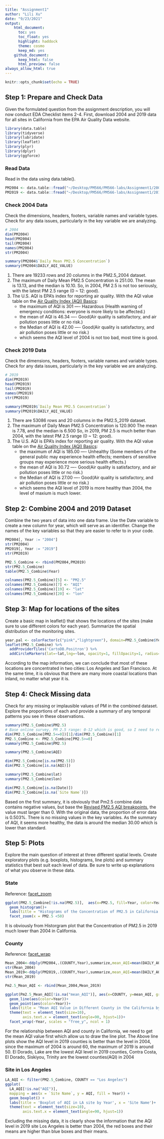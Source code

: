 ```yaml
---
title: "Assignment1"
author: "Lili Xu"
date: "9/23/2021"
output: 
    html_document:
      toc: yes 
      toc_float: yes 
      highlight: haddock
      theme: cosmo
      keep_md: yes
    github_document:
      keep_html: false
      html_preview: false
always_allow_html: true
---
```


```r
knitr::opts_chunk$set(echo = TRUE)
```
## Step 1: Prepare and Check Data
Given the formulated question from the assignment description, you will now conduct EDA Checklist items 2-4. First, download 2004 and 2019 data for all sites in California from the EPA Air Quality Data website.

```r
library(data.table)
library(tidyverse)
library(lubridate)
library(leaflet)
library(plyr)
library(dplyr)
library(ggforce)
```

### Read Data
Read in the data using data.table().

```r
PM2004 <- data.table::fread("~/Desktop/PM566/PM566-labs/Assignment1/2004PM2.5.csv")
PM2019 <- data.table::fread("~/Desktop/PM566/PM566-labs/Assignment1/2019PM2.5.csv")
```

### Check 2004 Data

Check the dimensions, headers, footers, variable names and variable types. Check for any data issues, particularly in the key variable we are analyzing.
```r
# 2004 
dim(PM2004) 
head(PM2004)
tail(PM2004)
names(PM2004)
str(PM2004)

summary(PM2004$`Daily Mean PM2.5 Concentration`)
summary(PM2004$DAILY_AQI_VALUE)

```
1. There are 19233 rows and 20 columns in the PM2.5_2004 dataset.
2. The maximum of Daily Mean PM2.5 Concentration is 251.00. The mean is 13.13, and the median is 10.10. So, in 2004, PM 2.5 is not too seriously, with the latest PM 2.5 range (0 ~ 12: good).
3. The U.S. AQI is EPA’s index for reporting air quality. With the AQI value table on the [Air Quality Index (AQI) Basics](https://www.airnow.gov/aqi/aqi-basics/):
    * the maximum of AQI is 301 ---- Hazardous (Health warning of emergency conditions: everyone is more likely to be affected.)
    * the mean of AQI is 46.34 ---- Good(Air quality is satisfactory, and air pollution poses little or no risk.)
    * the Median of AQI is 42.00 ---- Good(Air quality is satisfactory, and air pollution poses little or no risk.)
    * which seems the AQI level of 2004 is not too bad, most time is good.

### Check 2019 Data
Check the dimensions, headers, footers, variable names and variable types. Check for any data issues, particularly in the key variable we are analyzing.
```r
# 2019
dim(PM2019)
head(PM2019)
tail(PM2019)
names(PM2019)
str(PM2019)

summary(PM2019$`Daily Mean PM2.5 Concentration`)
summary(PM2019$DAILY_AQI_VALUE)
```

1. There are 53086 rows and 20 columns in the PM2.5_2019 dataset.
2. The maximum of Daily Mean PM2.5 Concentration is 120.900 The mean is 7.78, and the median is 6.500 So, in 2019, PM 2.5 is much better than 2004, with the latest PM 2.5 range (0 ~ 12: good).
3. The U.S. AQI is EPA’s index for reporting air quality. With the AQI value table on the [Air Quality Index (AQI) Basics](https://www.airnow.gov/aqi/aqi-basics/):
    * the maximum of AQI is 185.00 ---- Unhealthy (Some members of the general public may experience health effects; members of sensitive groups may experience more serious health effects.)
    * the mean of AQI is 30.72 ---- Good(Air quality is satisfactory, and air pollution poses little or no risk.)
    * the Median of AQI is 27.00 ---- Good(Air quality is satisfactory, and air pollution poses little or no risk.)
    * which seems the AQI level of 2019 is more healthy than 2004, the level of maxium is much lower.


## Step 2: Combine 2004 and 2019 Dataset
Combine the two years of data into one data frame. Use the Date variable to create a new column for year, which will serve as an identifier. Change the names of the key variables so that they are easier to refer to in your code.

```r
PM2004[, Year := "2004"]
str(PM2004)
PM2019[, Year := "2019"]
str(PM2019)

PM2.5_Combine <- rbind(PM2004,PM2019)
str(PM2.5_Combine)
table(PM2.5_Combine$Year)

colnames(PM2.5_Combine)[5] <- "PM2.5"
colnames(PM2.5_Combine)[7] <- "AQI"
colnames(PM2.5_Combine)[19] <- "lat"
colnames(PM2.5_Combine)[20] <- "lon"
```

## Step 3: Map for locations of the sites
Create a basic map in leaflet() that shows the locations of the sites (make sure to use different colors for each year). Summarize the spatial distribution of the monitoring sites.

```r

year.pal <- colorFactor(c("pink","lightgreen"), domain=PM2.5_Combine$Year)
leaflet(PM2.5_Combine) %>%
  addProviderTiles('CartoDB.Positron') %>% 
  addCircleMarkers(lat=~lat,lng=~lon, opacity=1, fillOpacity=1, radius=1,color = ~year.pal(PM2.5_Combine$Year))
```

According to the map information, we can conclude that most of these locations are concentrated in two cities: Los Angeles and San Francisco. At the same time, it is obvious that there are many more coastal locations than inland, no matter what year it is.

## Step 4: Check Missing data
Check for any missing or implausible values of PM in the combined dataset. Explore the proportions of each and provide a summary of any temporal patterns you see in these observations.

```r
summary(PM2.5_Combine$PM2.5)
# Base online survey, PM 2.5 range: 0-12 which is good, so I need to remove all data under 0.
dim(PM2.5_Combine[PM2.5<=0])[1]/dim(PM2.5_Combine)[1]
PM2.5_Combine <- PM2.5_Combine[PM2.5>=0]
summary(PM2.5_Combine$PM2.5)

summary(PM2.5_Combine$AQI)

dim(PM2.5_Combine[is.na(PM2.5)])
dim(PM2.5_Combine[is.na(AQI)])

summary(PM2.5_Combine$lat)
summary(PM2.5_Combine$lon)

dim(PM2.5_Combine[is.na(Date)])
dim(PM2.5_Combine[is.na(`Site Name`)])

```
Based on the first summary, it is obviously that Pm2.5 combine data contains negative values, but base the [Revised PM2.5 AQI breakpoints](https://aqicn.org/faq/2013-09-09/revised-pm25-aqi-breakpoints/), the value must larger than 0. With the original data, the proportion of error data is 0.503%. There is no missing values in the key variables. As the summary of AQI, it seems more healthy, the data is around the median 30.00 which is lower than standard.

## Step 5: Plots
Explore the main question of interest at three different spatial levels. Create exploratory plots (e.g. boxplots, histograms, line plots) and summary statistics that best suit each level of data. Be sure to write up explanations of what you observe in these data.

### State

Reference: [facet_zoom](https://rdrr.io/cran/ggforce/man/facet_zoom.html)
```r
ggplot(PM2.5_Combine[!is.na(PM2.5)],  aes(x=PM2.5, fill=Year, color=Year)) +
  geom_histogram()+
  labs(title = "Histograms of the Concentration of PM2.5 in California State ", x = "concentration")+
  facet_zoom(x = PM2.5 <50)

```

It is obviously from Historgram plot that the Concentration of PM2.5 in 2019 much lower than 2004 in California.

### County

Reference: [facet_wrap](https://ggplot2-book.org/facet.html)
```r
Mean_2004<-ddply(PM2004,.(COUNTY,Year),summarize,mean_AQI=mean(DAILY_AQI_VALUE))
str(Mean_2004)
Mean_2019<-ddply(PM2019,.(COUNTY,Year),summarize,mean_AQI=mean(DAILY_AQI_VALUE))
str(Mean_2019)

Pm2.5_Mean_AQI <- rbind(Mean_2004,Mean_2019)

ggplot(Pm2.5_Mean_AQI[!is.na("mean_AQI")], aes(x=COUNTY, y=mean_AQI, group=Year)) +
  geom_line(aes(color=Year))+
  geom_point(aes(color=Year))+
  labs(title = "Mean AQI Value in Different County in the California by Year ", x  = "County Name", y = " Mean AQI Value")+
  theme(text = element_text(size=10),
        axis.text.x = element_text(angle=90, hjust=1))+
  facet_wrap(~Year, scales = "free_y", ncol = 1)

```

For the relationship between AQI and county in California, we need to get the mean AQI value first which allow us to draw the line plot. The Above line plots show the AQI level in 2019 counties is better than the level in 2004, since the maximum of 2004 is around 60, the maximum of 2019 is around 50. El Dorado, Lake are the lowest AQI level in 2019 counties, Contra Costa, El Dorado, Siskiyou, Trinity are the lowest counties(AQI) in 2004

### Site in Los Angeles

```r

LA_AQI <- filter(PM2.5_Combine, COUNTY == "Los Angeles")
ggplot( 
  LA_AQI[!is.na("AQI")],
  mapping = aes(x = `Site Name`, y = AQI, fill = Year)) +
  geom_boxplot() +
  labs(title = 'Boxplot of AQI in LA site by Year', x = 'Site Name')+
  theme(text = element_text(size=10),
        axis.text.x = element_text(angle=90, hjust=1))
```

Excluding the missing data, it is clearly show the information that the AQI level in 2019 site Los Angeles is better than 2004, the red boxes and their means are higher than blue boxes and their means.
